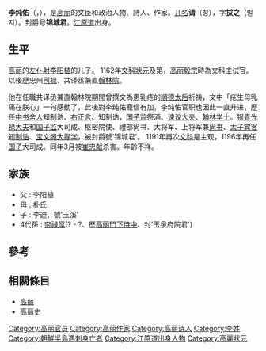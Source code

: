 {{Distinguish|李纯祐 (西夏)}}
{{unreferenced|time=2020-02-04}}
{{Infobox Korean name
|hangul=이순우
|hanja=李純祐
|rr=Yi Soon-woo
|mr=Lee Soon-woo
|hangulja=발지
|hanjja=拔之
|rrja=Balzi
|mrja=Balji
|tablewidth=265
|color=lavender
}}

'''李纯佑'''（{{kor|이순우}}，{{bd|12世纪|?|1196年|3月|catIdx=L}}），是[[高丽|高丽]]的文臣和政治人物、詩人、作家。[[儿名|儿名]]'''请'''（청），字'''拔之'''（발지）。封爵号'''锦城君'''。[[江原道|江原道]]出身。

== 生平 == 
[[高丽|高丽]]的[[左仆射|左仆射]][[李阳植|李阳植]]的儿子。 1162年[[文科|文科]][[狀元|狀元]]及第，[[高丽毅宗|高丽毅宗]]時為文科主试官。以後歷忠州[[司禄|司禄]]、共译丞兼直[[翰林院|翰林院]]。

他在任職共译丞兼直翰林院期間曾撰文為患乳疮的[[順德王后|順德太后]]祈祷，文中「疮生母乳痛在朕心」一句感動了，此後對李纯佑寵信有加，李纯佑官职也因此一直升进，歷任[[中书舍人|中书舍人]]知制诰、[[右正言|右正言]]、知制诰，[[国子监|国子监]]祭酒、[[谏议大夫|谏议大夫]]、[[翰林学士|翰林学士]]。[[银青光禄大夫|银青光禄大夫]]和[[国子监|国子监]]大司成、枢密院使、禮部尙书、大将军、上将军兼[[尙书|尙书]]、[[太子宾客|太子宾客]][[知制诰|知制诰]]、[[宝文阁|宝文阁]][[大提学|大提学]]，被封爵號'锦城君'。 1191年再次[[文科|文科]]是主观，1196年再任[[国子|国子]]大司成。同年3月被[[崔忠献|崔忠献]]杀害。年齡不祥。

== 家族 ==
* 父 : 李阳植
* 母 : 朴氏
* 子 : 李迪，號'玉溪'
* 4代孫 : [[李祿厚|李祿厚]](? - ?、歷[[高丽|高丽]][[門下省|門下]][[侍中|侍中]]、封'玉泉府院君')

==參考==
{{Reflist}}

==相關條目==
* [[高丽|高丽]]
* [[高丽史|高丽史]]

{{DEFAULTSORT:L}}
[[Category:高丽官员|Category:高丽官员]]
[[Category:高丽作家|Category:高丽作家]]
[[Category:高丽诗人|Category:高丽诗人]]
[[Category:李姓|Category:李姓]]
[[Category:朝鮮半島遇刺身亡者|Category:朝鮮半島遇刺身亡者]]
[[Category:江原道出身人物|Category:江原道出身人物]]
[[Category:高麗狀元|Category:高麗狀元]]
{{Korea-bio-stub}}